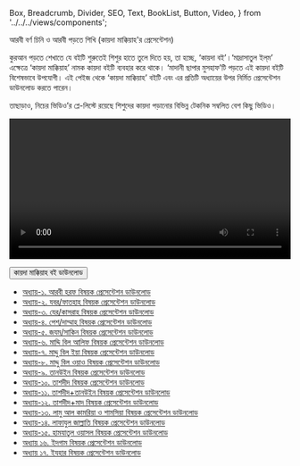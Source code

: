   Box,
  Breadcrumb,
  Divider,
  SEO,
  Text,
  BookList,
  Button,
  Video,
} from '../../../views/components';

<SEO pageTitle="আরবী বর্ণ চিনি ও আরবী পড়তে শিখি (কায়দা মাক্কিয়াহ'র প্রেসেন্টেশন)" />
<Box maxWidth={960} margin="0 auto" padding={{ xs: 3, sm: 4 }}>

<Text variant="h2" textAlign="center">
  আরবী বর্ণ চিনি ও আরবী পড়তে শিখি (কায়দা মাক্কিয়াহ'র প্রেসেন্টেশন)
</Text>
<Divider />
<Breadcrumb
  links={[
    { url: '/', name: 'নীড়পাতা' },
    { url: '/study-materials/', name: 'শিক্ষাপোকরণ' },
    { url: '/study-materials/arabic', name: 'আরবী' },
  ]}
/>
<Divider />

কুরআন পড়তে শেখাতে যে বইটি শুরুতেই শিশুর হাতে তুলে দিতে হয়, তা হচ্ছে, ‘কায়দা বই’।‘মাদ্রাসাতুল ইল্‌ম’ এক্ষেত্রে ‘কায়দা মাক্কিয়াহ’ নামক কায়দা বইটি ব্যবহার করে থাকে। ‘মাদানী ছাপার মুসহাফ’টি পড়তে এই কায়দা বইটি বিশেষভাবে উপযোগী। এই পেইজ থেকে ‘কায়দা মাক্কিয়াহ’ বইটি এবং এর প্রতিটি অধ্যায়ের উপর নির্মিত প্রেসেন্টেশন ডাউনলোড করতে পারেন।

তাছাড়াও, নিচের ভিডিও’র প্লে-লিস্টে রয়েছে শিশুদের কায়দা পড়ানোর বিভিন্ন টেকনিক সম্বলিত বেশ কিছু ভিডিও।

<Video
  videoSrcURL="https://www.youtube.com/embed/videoseries?list=PLN6GIGge5un8mSh1HcZzXU2CogpV8TGTM"
  videoTitle="আরবী বর্ণ, তাদের ৪ টি রূপ ও ছবিসহ শব্দ (উচ্চারণ সহ)"
  frameWidth="720px"
  frameHeight="504px"
  width="100%"
  mb={4}
/>

<Box textAlign="center" mb={4}>
  <a
    href="https://drive.google.com/file/d/1WdRjmW_ya4TZjfVkug_q96vIf0rG1irw/view?usp=sharing"
    target="_blank"
    rel="noreferrer noopener"
  >
    <Button variant="primary">কায়দা মাক্কিয়াহ বই ডাউনলোড</Button>
  </a>
</Box>

- [অধ্যায়-১. আরবী হরফ বিষয়ক প্রেসেন্টেশন ডাউনলোড](https://drive.google.com/drive/folders/1o9QynIp5nBSovdQDvtTcvvQ1VPeATC-q?usp=sharing)
- [অধ্যায়-২. যবর/ফাতহাহ বিষয়ক প্রেসেন্টেশন ডাউনলোড](https://drive.google.com/drive/folders/1Vsn2lHYo_N19xaS2x9uhlTlGnxxvweBY?usp=sharing)
- [অধ্যায়-৩. যের/কাসরাহ বিষয়ক প্রেসেন্টেশন ডাউনলোড](https://drive.google.com/drive/folders/1i6YGG7tQYoY_mQOuyxv0BMnI0vl7ufj8?usp=sharing)
- [অধ্যায়-৪. পেশ/দাম্মাহ বিষয়ক প্রেসেন্টেশন ডাউনলোড](https://drive.google.com/drive/folders/1EIWJphZQ0X2WK21BwQ3sH-K-g7PAAKC_?usp=sharing)
- [অধ্যায়-৫. জযম/সাকিন বিষয়ক প্রেসেন্টেশন ডাউনলোড](https://drive.google.com/drive/folders/1xQrqqpJk8Oj6gNeu9IgLlCpoRtu_JjCt?usp=sharing)
- [অধ্যায়-৬. মাদ্দি বিল আলিফ বিষয়ক প্রেসেন্টেশন ডাউনলোড](https://drive.google.com/drive/folders/1i-OsmGJCrI1GEMy2GMFWRjw7Kgzvy3tk?usp=sharing)
- [অধ্যায়-৭. মাদ্দু বিল ইয়া বিষয়ক প্রেসেন্টেশন ডাউনলোড](https://drive.google.com/drive/folders/1cDjVvXejZ0Mls1-iUjjZ6SrZfQkGSqWB?usp=sharing)
- [অধ্যায়-৮. মাদ্দু বিল ওয়াও বিষয়ক প্রেসেন্টেশন ডাউনলোড](https://drive.google.com/drive/folders/1aZj72cQoatNq8SS9e0TtoH5iXieYkCJO?usp=sharing)
- [অধ্যায়-৯. তানউইন বিষয়ক প্রেসেন্টেশন ডাউনলোড](https://drive.google.com/drive/folders/1LsmT1SJUVtDjhdQAnWrve0vOveWhfZVU?usp=sharing)
- [অধ্যায়-১০. তাশদীদ বিষয়ক প্রেসেন্টেশন ডাউনলোড](https://drive.google.com/drive/folders/1M8w1ijO3aWw76tbqdi8ZO0-SokMtgqlq?usp=sharing)
- [অধ্যায়-১১. তাশদীদ+তানউইন বিষয়ক প্রেসেন্টেশন ডাউনলোড](https://drive.google.com/drive/folders/1zIvgbhBJRsdZ5fHP5p1vrSVuGrqexnN_?usp=sharing)
- [অধ্যায়-১২. তাশদীদ+মাদ বিষয়ক প্রেসেন্টেশন ডাউনলোড](https://drive.google.com/drive/folders/1QyGYfcLecNBTtGPT2V6kBcb2BgaWHXcA?usp=sharing)
- [অধ্যায়-১৩. লামু আল কামরিয়া ও শামসিয়া বিষয়ক প্রেসেন্টেশন ডাউনলোড](https://drive.google.com/drive/folders/1r6CDVXwcUr3M5-xhPHkWi_jlcwwqhtRM?usp=sharing)
- [অধ্যায়-১৪. লাফাযুল জাল্লাতি বিষয়ক প্রেসেন্টেশন ডাউনলোড](https://drive.google.com/drive/folders/1y2eOX-bH2Wx9BqE3lcFVcWgrCBKv8TDV?usp=sharing)
- [অধ্যায়-১৫. হামযাতুল ওয়াসল বিষয়ক প্রেসেন্টেশন ডাউনলোড](https://drive.google.com/drive/folders/1LUy9JYyqRpg2bmWCPb3D25a9Gq2yk5DB?usp=sharing)
- [অধ্যায় ১৬. ইদগাম বিষয়ক প্রেসেন্টেশন ডাউনলোড](https://drive.google.com/drive/folders/1uUogGISWbgYQUs54uAc75XyMOTXb_pv0?usp=sharing)
- [অধ্যায় ১৭. ইযহার বিষয়ক প্রেসেন্টেশন ডাউনলোড](https://drive.google.com/drive/folders/11EZuoO7a7S59Pm0PBxI-bot_vptFsh04?usp=sharing)

</Box>
